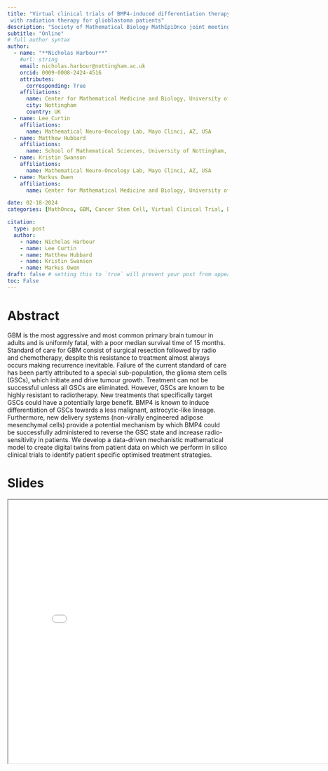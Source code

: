 ---
title: "Virtual clinical trials of BMP4-induced differentiation therapy identify strategies for combination
 with radiation therapy for glioblastoma patients"
description: "Society of Mathematical Biology MathEpiOnco joint meeting"
subtitle: "Online"
# full author syntax
author:
  - name: "**Nicholas Harbour**"
    #url: string
    email: nicholas.harbour@nottingham.ac.uk
    orcid: 0009-0008-2424-4516
    attributes:
      corresponding: True
    affiliations: 
      name: Center for Mathematical Medicine and Biology, University of Nottingham, UK
      city: Nottingham
      country: UK
  - name: Lee Curtin
    affiliations: 
      name: Mathematical Neuro-Oncology Lab, Mayo Clinci, AZ, USA
  - name: Matthew Hubbard
    affiliations: 
      name: School of Mathematical Sciences, University of Nottingham, UK
  - name: Kristin Swanson
    affiliations: 
      name: Mathematical Neuro-Oncology Lab, Mayo Clinci, AZ, USA
  - name: Markus Owen
    affiliations: 
      name: Center for Mathematical Medicine and Biology, University of Nottingham, UK

date: 02-18-2024
categories: [MathOnco, GBM, Cancer Stem Cell, Virtual Clinical Trial, BMP4, Glioma Stem Cells, SMB] 

citation:
  type: post
  author: 
    - name: Nicholas Harbour
    - name: Lee Curtin
    - name: Matthew Hubbard
    - name: Kristin Swanson
    - name: Markus Owen
draft: false # setting this to `true` will prevent your post from appearing on your listing page until you're ready!
toc: False
---

# Abstract

GBM is the most aggressive and most common primary brain tumour in adults and is uniformly fatal, with a poor median survival time of 15 months. Standard of care for GBM consist of surgical resection followed by radio and chemotherapy, despite this resistance to treatment almost always occurs making recurrence inevitable. Failure of the current standard of care has been partly attributed to a special sub-population, the glioma stem cells (GSCs), which initiate and drive tumour growth. Treatment can not be successful unless all GSCs are eliminated. However, GSCs are known to be highly resistant to radiotherapy. New treatments that specifically target GSCs could have a potentially large benefit. BMP4 is known to induce differentiation of GSCs towards a less malignant, astrocytic-like lineage. Furthermore, new delivery systems (non-virally engineered adipose mesenchymal cells) provide a potential mechanism by which BMP4 could be successfully administered to reverse the GSC state and increase radio-sensitivity in patients. We develop a data-driven mechanistic mathematical model to create digital twins from patient data on which we perform in silico clinical trials to identify patient specific optimised treatment strategies.


# Slides

<iframe
 width = "800"
 height = "600"
 src = "Math_EpiOnc_Presentation_24.pdf">
</iframe>


